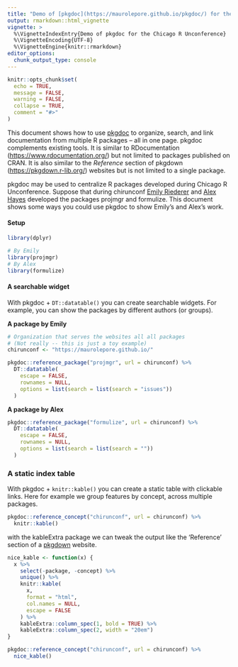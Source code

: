 ```yaml
---
title: "Demo of [pkgdoc](https://maurolepore.github.io/pkgdoc/) for the [Chicago R Unconference](https://chirunconf.github.io/)"
output: rmarkdown::html_vignette
vignette: >
  %\VignetteIndexEntry{Demo of pkgdoc for the Chicago R Unconference}
  %\VignetteEncoding{UTF-8}
  %\VignetteEngine{knitr::rmarkdown}
editor_options: 
  chunk_output_type: console
---
```


```r
knitr::opts_chunk$set(
  echo = TRUE,
  message = FALSE,
  warning = FALSE,
  collapse = TRUE,
  comment = "#>"
)
```

This document shows how to use [pkgdoc](https://maurolepore.github.io/pkgdoc/) to organize, search, and link documentation from multiple R packages -- all in one page. pkgdoc complements existing tools. It is similar to RDocumentation (<https://www.rdocumentation.org/>) but not limited to packages published on CRAN. It is also similar to the _Reference_ section of pkgdown (<https://pkgdown.r-lib.org/>) websites but is not limited to a single package.

pkgdoc may be used to centralize R packages developed during Chicago R Unconference. Suppose that during chirunconf [Emily Riederer](https://github.com/EmilyRiederer) and [Alex Hayes](https://github.com/alexpghayes) developed the packages projmgr and formulize. This document shows some ways you could use pkgdoc to show Emily's and Alex's work.

#### Setup

```r
library(dplyr)

# By Emily
library(projmgr)
# By Alex
library(formulize)
```

#### A searchable widget

With pkgdoc + `DT::datatable()` you can create searchable widgets. For example, you can show the packages by different authors (or groups).

__A package by Emily__

```r
# Organization that serves the websites all all packages
# (Not really -- this is just a toy example)
chirunconf <- "https://maurolepore.github.io/"

pkgdoc::reference_package("projmgr", url = chirunconf) %>% 
  DT::datatable(
    escape = FALSE,
    rownames = NULL,
    options = list(search = list(search = "issues"))
  )
```

__A package by Alex__

```r
pkgdoc::reference_package("formulize", url = chirunconf) %>% 
  DT::datatable(
    escape = FALSE,
    rownames = NULL,
    options = list(search = list(search = ""))
  )
```

### A static index table

With pkgdoc + `knitr::kable()` you can create a static table with clickable links. Here for example we group features by concept, across multiple packages.

```r
pkgdoc::reference_concept("chirunconf", url = chirunconf) %>% 
  knitr::kable()
```

with the kableExtra package we can tweak the output like the 'Reference' section of a [pkgdown](https://pkgdown.r-lib.org/) website.

```r
nice_kable <- function(x) {
  x %>% 
    select(-package, -concept) %>% 
    unique() %>%
    knitr::kable(
      x, 
      format = "html",
      col.names = NULL,
      escape = FALSE
    ) %>%
    kableExtra::column_spec(1, bold = TRUE) %>% 
    kableExtra::column_spec(2, width = "20em")
}

pkgdoc::reference_concept("chirunconf", url = chirunconf) %>% 
  nice_kable()
```

